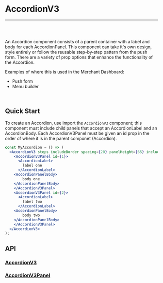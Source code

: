 

<Meta title="Docs|Components/AccordionV3" />

# AccordionV3

---
<br />
<Story id="examples-components-accordionv3--push" />
<br />

An Accordion component consists of a parent container with a label and body for each AccordionPanel.
This component can take it's own design, style entirely or follow the reusable step-by-step pattern from the push form.
There are a variety of prop options that enhance the functionality of the Accordion.

Examples of where this is used in the Merchant Dashboard:
* Push form
* Menu builder

<br />

## Quick Start
To create an Accordion, use import the `AccordionV3` component; this component must include child panels that accept an AccordionLabel
and an AccordionBody. Each AccordionV3Panel must be given an id prop in the order of where it is in the parent componet (Accordion).

```jsx
const MyAccordion = () => (
  <AccordionV3 steps includeBorder spacing={20} panelHeight={65} includeArrows>
    <AccordionV3Panel id={1}>
      <AccordionLabel>
        label one
      </AccordionLabel>
    <AccordionPanelBody>
        body one
    </AccordionPanelBody>
    </AccordionV3Panel>
    <AccordionV3Panel id={2}>
      <AccordionLabel>
        label two
      </AccordionLabel>
    <AccordionPanelBody>
        body two
    </AccordionPanelBody>
    </AccordionV3Panel>
  </AccordionV3>
);
```

## API
### [AccordionV3](https://github.com/tapcartinc/tapcart-dashboard-components/blob/master/lib/components/AccordionV3.js)
<Props of={AccordionV3} />

### [AccordionV3Panel](https://github.com/tapcartinc/tapcart-dashboard-components/blob/master/lib/components/AccordionV3Panel.js)
<Props of={AccordionV3Panel} />

